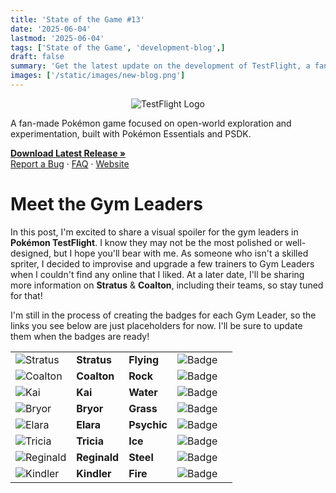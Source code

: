 ```yaml
---
title: 'State of the Game #13'
date: '2025-06-04'
lastmod: '2025-06-04'
tags: ['State of the Game', 'development-blog',]
draft: false
summary: 'Get the latest update on the development of TestFlight, a fan-made Pokémon game. Read about the progress made on the Gym Leader Map, Gym Leaders 1 & 2, Title Screen, and Fakémon Starters.'
images: ['/static/images/new-blog.png']
---
```


<div className="text-center"align="center">
  <img src="https://i.imgur.com/X1N3ADz.png" alt="TestFlight Logo" />
</div>

<div className="text-center">
  <p>
    A fan-made Pokémon game focused on open-world exploration and experimentation, built with Pokémon Essentials and PSDK.
  </p>
  <p>
    <a href="https://github.com/EmeraldVoid/Pokemon-TestFlight/releases"><strong>Download Latest Release »</strong></a>
    <br />
    <a href="https://github.com/EmeraldVoid/Pokemon-TestFlight/issues">Report a Bug</a>
    ·
    <a href="https://github.com/EmeraldVoid/Pokemon-TestFlight?tab=readme-ov-file#faq">FAQ</a>
    ·
    <a href="https://emeraldvoid.github.io/Pokemon-TestFlight/index.html">Website</a>
  </p>
</div>

# Meet the Gym Leaders

In this post, I'm excited to share a visual spoiler for the gym leaders in **Pokémon TestFlight**. I know they may not be the most polished or well-designed, but I hope you'll bear with me. As someone who isn't a skilled spriter, I decided to improvise and upgrade a few trainers to Gym Leaders when I couldn't find any online that I liked. At a later date, I'll be sharing more information on **Stratus** & **Coalton**, including their teams, so stay tuned for that!

I'm still in the process of creating the badges for each Gym Leader, so the links you see below are just placeholders for now. I'll be sure to update them when the badges are ready!

<table style={{ textAlign: 'center' }}>
  <tr style={{ backgroundColor: '#add2f5', color: 'black' }}>
    <td><img src="https://i.imgur.com/00LOD06.png" alt="Stratus" style={{ display: 'block', marginLeft: 'auto', marginRight: 'auto' }} /></td>
    <td><strong>Stratus</strong></td>
    <td><strong>Flying</strong></td>
    <td><img src="link to badge" alt="Badge" style={{ display: 'block', marginLeft: 'auto', marginRight: 'auto' }} /></td>
    <td></td>
  </tr>
  <tr style={{ backgroundColor: '#cbc7ad', color: 'black' }}>
    <td><img src="https://i.imgur.com/uzwEj6O.png" alt="Coalton" style={{ display: 'block', marginLeft: 'auto', marginRight: 'auto' }} /></td>
    <td><strong>Coalton</strong></td>
    <td><strong>Rock</strong></td>
    <td><img src="link to badge" alt="Badge" style={{ display: 'block', marginLeft: 'auto', marginRight: 'auto' }} /></td>
  </tr>
  <tr style={{ backgroundColor: '#74acf5', color: 'black' }}>
    <td><img src="https://i.imgur.com/alqMExP.png" alt="Kai" style={{ display: 'block', marginLeft: 'auto', marginRight: 'auto' }} /></td>
    <td><strong>Kai</strong></td>
    <td><strong>Water</strong></td>
    <td><img src="link to badge" alt="Badge" style={{ display: 'block', marginLeft: 'auto', marginRight: 'auto' }} /></td>
  </tr>
  <tr style={{ backgroundColor: '#82c274', color: 'black' }}>
    <td><img src="https://i.imgur.com/TLpjfUe.png" alt="Bryor" style={{ display: 'block', marginLeft: 'auto', marginRight: 'auto' }} /></td>
    <td><strong>Bryor</strong></td>
    <td><strong>Grass</strong></td>
    <td><img src="link to badge" alt="Badge" style={{ display: 'block', marginLeft: 'auto', marginRight: 'auto' }} /></td>
  </tr>
  <tr style={{ backgroundColor: '#f584a8', color: 'black' }}>
    <td><img src="https://i.imgur.com/DX5dZ4Q.png" alt="Elara" style={{ display: 'block', marginLeft: 'auto', marginRight: 'auto' }} /></td>
    <td><strong>Elara</strong></td>
    <td><strong>Psychic</strong></td>
    <td><img src="link to badge" alt="Badge" style={{ display: 'block', marginLeft: 'auto', marginRight: 'auto' }} /></td>
  </tr>
  <tr style={{ backgroundColor: '#81dff7', color: 'black' }}>
    <td><img src="https://i.imgur.com/k0id8IK.png" alt="Tricia" style={{ display: 'block', marginLeft: 'auto', marginRight: 'auto' }} /></td>
    <td><strong>Tricia</strong></td>
    <td><strong>Ice</strong></td>
    <td><img src="link to badge" alt="Badge" style={{ display: 'block', marginLeft: 'auto', marginRight: 'auto' }} /></td>
  </tr>
  <tr style={{ backgroundColor: '#98c2d1', color: 'black' }}>
    <td><img src="https://i.imgur.com/j9dveuK.png" alt="Reginald" style={{ display: 'block', marginLeft: 'auto', marginRight: 'auto' }} /></td>
    <td><strong>Reginald</strong></td>
    <td><strong>Steel</strong></td>
    <td><img src="link to badge" alt="Badge" style={{ display: 'block', marginLeft: 'auto', marginRight: 'auto' }} /></td>
  </tr>
  <tr style={{ backgroundColor: '#ef7374', color: 'black' }}>
    <td><img src="https://i.imgur.com/rIaYgcp.png" alt="Kindler" style={{ display: 'block', marginLeft: 'auto', marginRight: 'auto' }} /></td>
    <td><strong>Kindler</strong></td>
    <td><strong>Fire</strong></td>
    <td><img src="link to badge" alt="Badge" style={{ display: 'block', marginLeft: 'auto', marginRight: 'auto' }} /></td>
